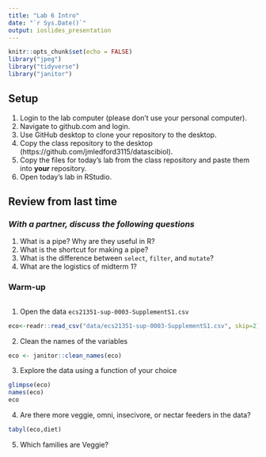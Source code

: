 ```yaml
---
title: "Lab 6 Intro"
date: "`r Sys.Date()`"
output: ioslides_presentation
---
```


```r
knitr::opts_chunk$set(echo = FALSE)
library("jpeg")
library("tidyverse")
library("janitor")

```

## Setup
1. Login to the lab computer (please don't use your personal computer).  
2. Navigate to github.com and login.   
2. Use GitHub desktop to clone your repository to the desktop.   
5. Copy the class repository to the desktop (https://github.com/jmledford3115/datascibiol).  
6. Copy the files for today's lab from the class repository and paste them into **your** repository.  
7. Open today's lab in RStudio.  

## Review from last time
### *With a partner, discuss the following questions*
1. What is a pipe? Why are they useful in R?
2. What is the shortcut for making a pipe?
3. What is the difference between `select`, `filter`, and `mutate`?
4. What are the logistics of midterm 1?

### Warm-up
```r

```

1. Open the data `ecs21351-sup-0003-SupplementS1.csv`
```r
eco<-readr::read_csv("data/ecs21351-sup-0003-SupplementS1.csv", skip=2)
```

2. Clean the names of the variables
```r
eco <- janitor::clean_names(eco)
```

3. Explore the data using a function of your choice
```r
glimpse(eco)
names(eco)
eco
```

4. Are there more veggie, omni, insecivore, or nectar feeders in the data?
```r
tabyl(eco,diet)
```

5. Which families are Veggie?